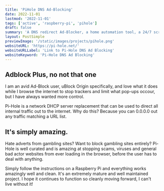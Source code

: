 ```yaml
---
title: 'PiHole DNS Ad-Blocking'
date: 2022-11-01
lastmod: '2022-11-01'
tags: ['active', 'raspberry-pi', 'pihole']
draft: false
summary: 'A DNS redirect Ad-Blocker, a home automation tool, a 24/7 script management machine!'
layout: PostSimple
previewImage: '/static/images/projects/pihole.png'
websiteURL: 'https://pi-hole.net/'
websiteURLLabel: 'Link to Pi-Hole DNS Ad Blocking'
websiteKeyword: 'Pi-Hole DNS Ad Blocking'
---
```


## Adblock Plus, no not that one

I am an avid Ad-Block user, uBlock Origin specifically, and love what it does while I browse the internet to stop trackers and limit what pop-ups occour, but I have always wanted more control.

Pi-Hole is a network DHCP server replacement that can be used to direct all internal traffic out to the internet. Why do this? Because you can 0.0.0.0 out any traffic matching a URL list.

## It's simply amazing.

Hate adverts from gambling sites? Want to block gambling sites entirely? Pi-Hole is well curated and is amazing at stopping scams, viruses and general bad actor websites from ever loading in the browser, before the user has to deal with anything.

Simply follow the instructions on a Raspberry Pi and everything works amazingly well and clean. It's an extremely mature and well maintained project. I hope it continues to function so cleanly moving forward, I can't live without it!
